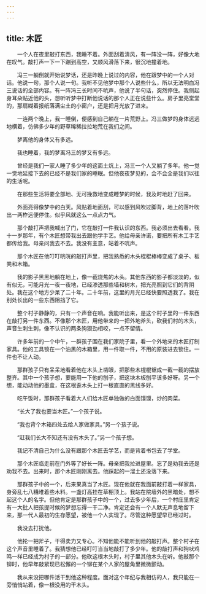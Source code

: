 ```yaml
---
---
---
```

title: 木匠
---




　　一个人在夜里敲打东西，我睡不着。外面刮着清风，有一阵没一阵，好像大地在叹气。敲打声一下一下蹦到高空，又顺风滑落下来，很沉地撞着地。

　　冯三一躺倒就开始说梦话，还是昨晚上说过的内容，他在跟梦中的一个人对话。他说一句，那个人说一句。我听不见他梦中那个人说些什么，所以无法明白冯三说话的全部内容。有一阵冯三长时间不吭声，他说了半句话，突然停住。我侧起身耳朵贴近他的头，想听听梦中打断他说话的那个人正在说些什么。房子里亮堂堂的，那扇糊着报纸落满尘土的小窗户，还是把月光放了进来。

　　一连两个晚上，我一睡倒，便感到自己躺在一片荒野上。冯三做梦的身体远远地横着，仿佛多少年的野草稀稀拉拉地荒在我们之间。

　　梦离他的身体又有多远。

　　我也睡着，我的梦离冯三的梦又有多远。

　　曾经是我们一家人睡了多少年的这面土炕上，冯三一个人又躺了多年。他一觉一觉地延接下去的已经不是我们家的睡眠。但他夜夜梦见的，会不会全是我们以往的生活呢。

　　在那些生活将要全部地、无可挽救地变成睡梦的时候，我及时地赶了回来。

　　外面亮得像梦中的白天。风贴着地面刮，可以感到风吹过脚背，地上的落叶吹出一两柞远便停住。似乎风就这么一点点力气。

　　那个敲打声把我喊出了门，它在敲打一件我认识的东西。我必须出去看看。我十一岁那年，有个木匠想带我出去跟他学手艺。他给母亲许诺，要把所有木工手艺都传给我。母亲问我去不去。我没有主意，站着不吭声。

　　那个木匠在他叮叮咣咣的敲打声里，把我熟悉的木头棍棍棒棒变成了桌子、板凳和木箱。

　　我的影子黑黑地躺在地上，像一截烧焦的木头。其他东西的影子都淡淡的，似有似无，可能月光一夜一夜地，已经渗透那些墙和树木，把光亮照到它们的背阴处。我在这个地方少呆了二十年。二十年前，这里的月光已经快要照透我了。我在别处长出的一些东西阻挡了它。

　　整个村子静静的，只有一个声音在响。我能听出来，是这个村子里的一件东西在敲打另一件东西。不像那个木匠，用他带来的一把外地斧头，砍我们村的木头，声音生刺生刺，像不认识的两条狗狠劲相咬，一点不留情。

　　许多年前的一个中午，一群孩子围在我们家院子里，看一个外地来的木匠打制家具。他的工具锁在一个油黑的木箱里，用一件取一件，不用的原装进去锁住。一件也不让人动。

　　那群孩子只有呆呆地看着他在木头上凿眼，把那些木棍棍锯成一截一截的摆放整齐。其中一个孩子想，要能用一下他的刨子，把这块木板刨平该多好呀。另一个想，能动动他的墨盒，在这根歪木头上打一根直直的黑线多好。

　　吃午饭时，那群孩子看着大人们给木匠单独做的白面馍馍，炒的肉菜。

　　“长大了我也要当木匠。”一个孩子说。

　　“我也背个木箱四处去给人家做家具。”另一个孩子说。

　　“赶我们长大不知还有没有木头了。”另一个孩子想。

　　我记不清自己为什么没有跟那个木匠去学艺，而是背着书包去了学堂。

　　那个木匠临走前在门外等了好长一阵。母亲把我拉进屋里。忘了是劝我去还是劝我不去。出来时，那个木匠刚刚离去。他踩起的一溜土还没落下来。

　　那群孩子中的一个，后来果真当了木匠。现在他就在我面前敲打着一样家具，身旁乱七八糟堆着些木料。一盏灯高挂在草棚顶上。我站在院墙外的黑暗处，想不起这个人的名字。但他肯定是那群孩子中的一个，过去多少年后，一个村庄里肯定有一大批人把孩提时候的梦想忘得一干二净。肯定还会有一个人默无声息地留下来，那一代人最初的生存愿望，被他一个人实现了。尽管这种愿望早已经过时。

　　我没去打扰他。

　　他抡一把斧子，干得卖力又专心。不知他能不能听到他的敲打声。整个村子在这个声音里睡着了。我猜想他已经叮叮当当地敲打了多少年。他的敲打声和狗吠鸡鸣一样已经成为村子的一部分。他砍这根木头时，村子里其他木头在听。他敲那个铆时，他早年敲紧现已松懈的一个铆在某个人家的屋角里微微颤动。

　　我从来没把哪件活干到他这种程度。面对这个年纪与我相仿的人，我只能在一旁悄悄站着，像一根没用的干木头。